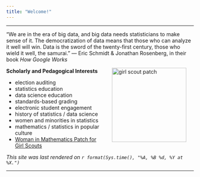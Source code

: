 ```yaml
---
title: "Welcome!"
---
```


<hr>

"We are in the era of big data, and big data needs statisticians to make sense of it. The democratization of data means that those who can analyze it well will win. Data is the sword of the twenty-first century, those who wield it well, the samurai." --- Eric Schmidt & Jonathan Rosenberg, in their book *How Google Works*

<img src="images/carolinaemblempatchimg.jpg" alt="girl scout patch" align="right" hspace="20" style="height:200px;">

**Scholarly and Pedagogical Interests**

* election auditing
* statistics education
* data science education
* standards-based grading
* electronic student engagement
* history of statistics / data science
* women and minorities in statistics
* mathematics / statistics in popular culture
* [Woman in Mathematics Patch for Girl Scouts](https://cs.appstate.edu/~sjg/awm/earnedbadge.html)

*This site was last rendered on `r format(Sys.time(), "%A, %B %d, %Y at %X.")`*

<hr>
